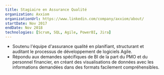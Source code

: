 ```yaml
---
title: Stagiaire en Assurance Qualité
organization: Axxiom
organizationUrl: https://www.linkedin.com/company/axxiom/about/
startDate: Nov 2017
endDate: Nov 2018
technologies: [Scrum, SQL, Agile, PowerBI, Jira]
---
```


- Soutenu l'équipe d'assurance qualité en planifiant, structurant et auditant le processus de développement de logiciels Agile.
- Répondu aux demandes spécifiques de BI de la part du PMO et du personnel financier, en créant des visualisations de données avec les informations demandées dans des formats facilement compréhensibles.
